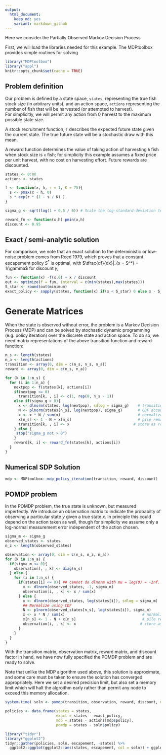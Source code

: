 ```yaml
---
output:
  html_document: 
    keep_md: yes
    variant: markdown_github
---  
```


Here we consider the Partially Observed Markov Decision Process


First, we will load the libraries needed for this example.  The MDPtoolbox provides simple routines for solving 

```r
library("MDPtoolbox")
library("appl")
knitr::opts_chunk$set(cache = TRUE)
```


## Problem definition

Our problem is defined by a state space, `states`, representing the true fish stock size (in arbitrary units), 
and an action space, `actions` representing the number of fish that will be harvested (or attempted to harvest).  
For simplicitly, we will permit any action from 0 harvest to the maximum possible state size.  

A stock recruitment function, `f` describes the expected future state given the current state.  The true future
state will be a stochastic draw with this mean.

A reward function determines the value of taking action of harvesting `h` fish when stock size is `x` fish;
for simplicity this example assumes a fixed price per unit harvest, with no cost on harvesting effort. 
Future rewards are discounted.

```r
states <- 0:80
actions <- states

f <- function(x, h, r = 1, K = 75){
  s <- pmax(x - h, 0)
  s * exp(r * (1 - s / K) )
}

sigma_g <- sqrt(log(1 + 0.5 / 6)) # Scale the log-standard-deviation to result in similar variance to a uniform distribution of width 0.5

reward_fn <- function(x,h) pmin(x,h)
discount <- 0.95
```

## Exact / semi-analytic solution

For comparison, we note that an exact solution to the deterministic or low-noise problem comes from Reed 1979, which proves that a constant escapement
policy $S^*$ is optimal, with $\tfrac{df}{dx}|_{x = S^*} = 1/\gamma$ for discount $\gamma$,

```r
fun <- function(x) -f(x,0) + x / discount
out <- optimize(f = fun, interval = c(min(states),max(states)))
S_star <- round(out$minimum)
exact_policy <- sapply(states, function(x) if(x < S_star) 0 else x - S_star)
```

# Generate Matrices

When the state is observed without error, the problem is a Markov Decision Process (MDP) and can be solved by 
stochastic dynamic programming (e.g. policy iteration) over the discrete state and action space. To do so, we need
matrix representations of the above transition function and reward function:

```r
n_s <- length(states)
n_a <- length(actions)
transition <- array(0, dim = c(n_s, n_s, n_a))
reward <- array(0, dim = c(n_s, n_a))

for (k in 1:n_s) {
  for (i in 1:n_a) {
    nextpop <- f(states[k], actions[i])
    if(nextpop <= 0)
      transition[k, , i] <- c(1, rep(0, n_s - 1))
    else if(sigma_g > 0){
      x <- dlnorm(states, log(nextpop), sdlog = sigma_g)    # transition probability densities
      N <- plnorm(states[n_s], log(nextpop), sigma_g)       # CDF accounts for prob density beyond boundary
      x <- x * N / sum(x)                                   # normalize densities to  = cdf(boundary)
      x[n_s] <- 1 - N + x[n_s]                              # pile remaining probability on boundary
      transition[k, , i] <- x                             # store as row of transition matrix
    } else {
     stop("sigma_g not > 0")
    }
    reward[k, i] <- reward_fn(states[k], actions[i])
  }
}
```

## Numerical SDP Solution

```r
mdp <- MDPtoolbox::mdp_policy_iteration(transition, reward, discount)
```


## POMDP problem

In the POMDP problem, the true state is unknown, but measured imperfectly.  We introduce
an observation matrix to indicate the probabilty of observing a particular state $y$ given
a true state $x$. In principle this could depend on the action taken as well, though for 
simplicity we assume only a log-normal measurement error independent of the action chosen.

```r
sigma_m <- sigma_g
observed_states <- states
n_z <- length(observed_states)

observation <- array(0, dim = c(n_s, n_z, n_a))
for (k in 1:n_a) {
  if(sigma_m <= 0){
    observation[, , k] <- diag(n_s)
  } else {
    for (i in 1:n_s) {
      if(states[i] <= 0){ ## cannot do dlnorm with mu = log(0) = -Inf.  Cannot solve if belief has already converged
        x <- dlnorm(observed_states, -1, sigma_m)
        observation[i, , k] <- x / sum(x)
      } else {
        x <- dlnorm(observed_states, log(states[i]), sdlog = sigma_m)    # transition probability densities
        ## Normalize using CDF
        N <- plnorm(observed_states[n_s], log(states[i]), sigma_m)       # CDF accounts for prob density beyond boundary
        x <- x * N / sum(x)                                   # normalize densities to  = cdf(boundary)
        x[n_s] <- 1 - N + x[n_s]                              # pile remaining probability on boundary
        observation[i, , k] <- x                             # store as row of transition matrix
      }
    }
  }
}
```


With the transition matrix, observation matrix, reward matrix, and discount factor in hand, we have now fully specified the POMDP problem and are ready to solve.

Note that unlike the MDP algorithm used above, this solution is approximate, and some care must be taken to ensure the solution has converged appropriately.  Here
we set a desired precision limit, but also set a memory limit which will halt the algroithm early rather than permit any node to exceed this memory allocation.



```r
system.time( soln <- pomdp(transition, observation, reward, discount, mc.cores = 1, precision = 5, memory = 15750) )
```


```r
policies <- data.frame(states = states,
                       exact = states - exact_policy,
                       mdp = states - actions[mdp$policy],
                       pomdp = states - soln$policy)

library("tidyr")
library("ggplot2")
tidyr::gather(policies, soln, escapement, -states) %>%
  ggplot2::ggplot(ggplot2::aes(states, escapement, col = soln)) + ggplot2::geom_point()
```

